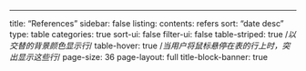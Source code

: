 ---
title: "References"
sidebar: false
listing:
  contents: refers
  sort: "date desc"
  type: table
  categories: true
  sort-ui: false
  filter-ui: false
  table-striped: true  /*以交替的背景颜色显示行*/
  table-hover: true    /*当用户将鼠标悬停在表的行上时，突出显示这些行*/
  page-size: 36
page-layout: full
title-block-banner: true